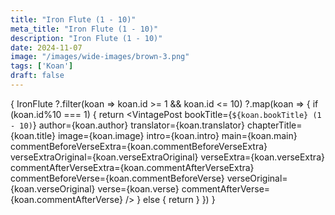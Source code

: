 ```yaml
---
title: "Iron Flute (1 - 10)"
meta_title: "Iron Flute (1 - 10)"
description: "Iron Flute (1 - 10)"
date: 2024-11-07
image: "/images/wide-images/brown-3.png"
tags: ['Koan']
draft: false
---
```



<div class="container en-koans">

  {
    IronFlute
     ?.filter(koan => koan.id >= 1 && koan.id <= 10)
     ?.map(koan => {
        if (koan.id%10 === 1) {
          return <VintagePost
            bookTitle={`${koan.bookTitle} (1 - 10)`}
            author={koan.author}
            translator={koan.translator}
                            chapterTitle={koan.title} image={koan.image}
                            intro={koan.intro} main={koan.main}
                              commentBeforeVerseExtra={koan.commentBeforeVerseExtra}
                              verseExtraOriginal={koan.verseExtraOriginal}
                              verseExtra={koan.verseExtra}
                              commentAfterVerseExtra={koan.commentAfterVerseExtra}
                              commentBeforeVerse={koan.commentBeforeVerse}
                              verseOriginal={koan.verseOriginal}
                              verse={koan.verse}
                              commentAfterVerse={koan.commentAfterVerse}
          />
        } else {
          return <VintagePost chapterTitle={koan.title} image={koan.image}
                              intro={koan.intro} main={koan.main}
                              commentBeforeVerseExtra={koan.commentBeforeVerseExtra}
                              verseExtraOriginal={koan.verseExtraOriginal}
                              verseExtra={koan.verseExtra}
                              commentAfterVerseExtra={koan.commentAfterVerseExtra}
                              commentBeforeVerse={koan.commentBeforeVerse}
                              verseOriginal={koan.verseOriginal}
                              verse={koan.verse}
                              commentAfterVerse={koan.commentAfterVerse}
          />
        }
      })
  }

</div>
